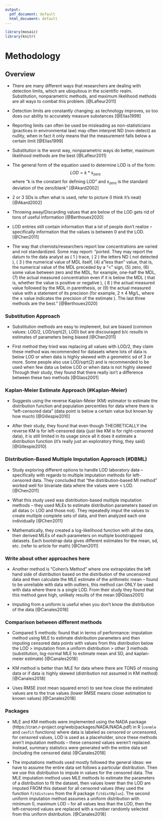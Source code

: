 ```yaml
---
output:
  pdf_document: default
  html_document: default
---
```


```r
library(mosaic)
library(knitr)
```

# Methodology {#methodology}

## Overview {#overview}

* There are many different ways that researchers are dealing with detection limits, which are ubiquitous in the scientific realm. Substitution, nonparametric methods, and maximum likelihood methods are all ways to combat this problem. [@Lafleur2011]

* Detection limits are constantly changing: as technology improves, so too does our ability to accurately measure substances [@Elias1999]

* Reporting limits can often be used be misleading as non-statisticians (practices in environmental law) may often interpret ND (non-detect) as nullity, when in fact it only means that the measurement falls below a certain limit [@Elias1999]

* Substitution is the worst way, nonparametric ways do better, maximum likelihood methods are the best [@Lafleur2011]

* The general form of the equation used to determine LOD is of the form:
  $$LOD = k * s_{zero}$$
  where "k is the constant for defining LOD" and $s_{zero}$ is the standard deviation of the zero/blank" [@Akard2002]
  
* 2 or 3 SDs is often what is used, refer to picture (I think it's neat) [@Akard2002]

* Throwing away/Discarding values that are below of the LOD gets rid of tons of useful information [@Berthouex2020]

*  LOD entries still contain information that a lot of people don't realize -- specifically information that the values is between 0 and the LOD. [@Chen2011]

* The way that chemists/researchers report low concentrations are varied and not standardized. Some may report: "ported. They may report the datum to the data analyst as ( 1 ) trace, ( 2 ) the letters ND ( not detected ), ( 3 ) the numerical value of MDL itself, (4) a "less than" value, that is, the numerical value of the MDL preceded by a "<" sign, (5) zero, (6) some value between zero and the MDL, for example, one-half the MDL, (7) the actual measured concentration even if it is below the MDL ( that is, whether the value is positive or negative ), ( 8 ) the actual measured value followed by the MDL in parenthesis, or (9) the actual measured value with a statement of its precision (for example, $2  \pm 4$ Mg/L, where the $\pm$ value indicates the precision of the estimate ). The last three methods are the best." [@Berthouex2020]

### Substitution Approach {#Substitution}

* Substitution methods are easy to implement, but are biased (common values: LOD/2, LOD/sqrt(2), LOD) but are discouraged b/c results in estimates of parameters being biased [@Chen2011]

* First method they tried was replacing all values with LOD/2, they claim these method was recommended for datasets where lots of data is below LOD or when data is highly skewed with a geometric sd of 3 or more. Some people also use LOD/sqrt(2) and is recommended to be used when few data us below LOD or when data is not highly skewed  Through their study, they found that there really isn't a difference between these two methods [@Glass2001]

### Kaplan-Meier Estimate Approach (#Kaplan-Meier)

* Suggests using the reverse Kaplan-Meier (KM) estimator to estimate the distribution function and population percentiles for data where there is "left-censored data" (data point is below a certain value but known by how much) [@Gillespie2010]

* After their study, they found that even though THEORETICALLY the reverse KM is for left-censored data (just like KM is for right-censored data), it is still limited in its usage since all it does it estimate a distribution function (it's really just an exploratory thing, they said) [@Gillespie2010]

### Distribution-Based Multiple Imputation Approach (#DBML)

* Study exploring different options to handle LOD laboratory data -- specifically with regards to multiple imputation methods for left-censored data. They concluded that "the distribution-based MI method" worked well for bivariate data where the values were < LOD. [@Chen2011]

* What this study used was distribution-based multiple imputation methods -- they used MLEs to estimate distribution parameters based on all datas (< LOD and those not). They repeatedly imput the values to create multiple complete sets of data, and then analyzed each one individually [@Chen2011]

* Mathematically, they created a log-likelihood function with all the data, then derived MLEs of each parameters on multiple bootstrapped datasets. Each bootstrap data gives different estimates for the mean, sd, etc. (refer to article for math) [@Chen2011]

### Write about other approaches here

* Another method is "Cohen's Method" where one extrapolates the left hand side of distribution based on the distribution of the uncensored data and then calculate the MLE estimate of the arithmetic mean -- found to be unreliable with data with outliers, this method can ONLY be used with data where there is a single LOD. From their study they found that this method gave high, unlikely results of the mean [@Glass2001]

* Imputing from a uniform is useful when you don't know the distribution of the data [@Canales2018]

### Comparison between different methods

* Compared 5 methods: found that in terms of performance:  imputation method using MLE to estimate distribution parameters and then imputing censored data points with values from this distribution below the LOD >  imputation from a uniform distribution > other 3 methods (substitution, log-normal MLE to estimate mean and SD, and kaplan-meier estimate) [@Canales2018]

* KM method is better than MLE for data where there are TONS of missing data or if data is highly skewed (distribution not assumed in KM method) [@Canales2018]

* Uses RMSE (root mean squared error) to see how close the estimated values are to the true values (lower RMSE means closer estimation to known values) [@Canales2018]

### Packages

* MLE and KM methods were implemented using the NADA package (https://cran.r-project.org/web/packages/NADA/NADA.pdf) in R (`cenmle` and `cenfit` functions) where data is labeled as censored or uncensored, for censored values, LOD is used as a placeholder, since these methods aren't imputation methods -- these censored values weren't replaced. Instead, summary statistics were generated with the entire data set (including the censored data) [@Canales2018]

* The imputations methods used mostly followed the general ideas: we have to assume the entire data set follows a particular distribution. Then we use this distribution to impute in values for the censored data. The MLE imputation method uses MLE methods to estimate the parameters of a distribution to fit the dataset, then values lower than the LOD are imputed FROM this dataset for all censored values (they used the function `fitdistcens` from the R package `fitdistRplus`). The second uniform imputation method assumes a uniform distribution with minimum 0, maximum LOD -- for all values less than the LOD, then the left-censored values are replaced with a number randomly selected from this uniform distribution. [@Canales2018]